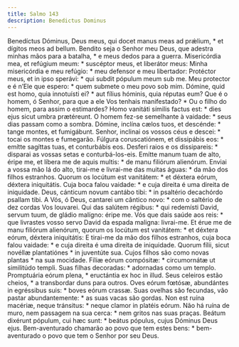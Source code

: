 ```yaml
---
title: Salmo 143
description: Benedictus Dominus
---
```


<div class="side-by-side not-content">
  <span>
    Benedíctus Dóminus, Deus meus, qui docet manus meas ad prǽlium, * et dígitos
    meos ad bellum.
  </span>
  <span>
    Bendito seja o Senhor meu Deus, que adestra minhas mãos para a batalha, * e
    meus dedos para a guerra.
  </span>
  <span>
    Misericórdia mea, et refúgium meum: * suscéptor meus, et liberátor meus:
  </span>
  <span>
    Minha misericórdia e meu refúgio: * meu defensor e meu libertador:
  </span>
  <span>
    Protéctor meus, et in ipso sperávi: * qui subdit pópulum meum sub me.
  </span>
  <span>
    Meu protector e é n’Ele que espero: * quem submete o meu povo sob mim.
  </span>
  <span>
    Dómine, quid est homo, quia innotuísti ei? * aut fílius hóminis, quia
    réputas eum?
  </span>
  <span>
    Que é o homem, ó Senhor, para que a ele Vos tenhais manifestado? * Ou o
    filho do homem, para assim o estimardes?
  </span>
  <span>
    Homo vanitáti símilis factus est: * dies ejus sicut umbra prætéreunt.
  </span>
  <span>
    O homem fez-se semelhante à vaidade: * seus dias passam como a sombra.
  </span>
  <span>
    Dómine, inclína cælos tuos, et descénde: * tange montes, et fumigábunt.
  </span>
  <span>
    Senhor, inclinai os vossos céus e descei: * tocai os montes e fumegarão.
  </span>
  <span>
    Fúlgura coruscatiónem, et dissipábis eos: * emítte sagíttas tuas, et
    conturbábis eos.
  </span>
  <span>
    Desferi raios e os dissipareis: * disparai as vossas setas e
    conturbá-los-eis.
  </span>
  <span>
    Emítte manum tuam de alto, éripe me, et líbera me de aquis multis: * de manu
    filiórum alienórum.
  </span>
  <span>
    Enviai a vossa mão lá do alto, tirai-me e livrai-me das muitas águas: * da
    mão dos filhos estranhos.
  </span>
  <span>
    Quorum os locútum est vanitátem: * et déxtera eórum, déxtera iniquitátis.
  </span>
  <span>
    Cuja boca falou vaidade: * e cuja direita é uma direita de iniquidade.
  </span>
  <span>
    Deus, cánticum novum cantábo tibi: * in psaltério decachórdo psallam tibi.
  </span>
  <span>
    A Vós, ó Deus, cantarei um cântico novo: * com o saltério de dez cordas Vos
    louvarei.
  </span>
  <span>
    Qui das salútem régibus: * qui redemísti David, servum tuum, de gládio
    malígno: éripe me.
  </span>
  <span>
    Vós que dais saúde aos reis: * que livrastes vosso servo David da espada
    maligna: livrai-me.
  </span>
  <span>
    Et érue me de manu filiórum alienórum, quorum os locútum est vanitátem: * et
    déxtera eórum, déxtera iniquitátis:
  </span>
  <span>
    E tirai-me da mão dos filhos estranhos, cuja boca falou vaidade: * e cuja
    direita é uma direita de iniquidade.
  </span>
  <span>Quorum fílii, sicut novéllæ plantatiónes * in juventúte sua.</span>
  <span>Cujos filhos são como novas plantas * na sua mocidade.</span>
  <span>Fíliæ eórum compósitæ: * circumornátæ ut similitúdo templi.</span>
  <span>Suas filhas decoradas: * adornadas como um templo.</span>
  <span>Promptuária eórum plena, * eructántia ex hoc in illud.</span>
  <span>Seus celeiros estão cheios, * a transbordar duns para outros.</span>
  <span>
    Oves eórum fœtósæ, abundántes in egréssibus suis: * boves eórum crassæ.
  </span>
  <span>
    Suas ovelhas são fecundas, vão pastar abundantemente: * as suas vacas são
    gordas.
  </span>
  <span>
    Non est ruína macériæ, neque tránsitus: * neque clamor in platéis eórum.
  </span>
  <span>
    Não há ruína de muro, nem passagem na sua cerca: * nem gritos nas suas
    praças.
  </span>
  <span>
    Beátum dixérunt pópulum, cui hæc sunt: * beátus pópulus, cujus Dóminus Deus
    ejus.
  </span>
  <span>
    Bem-aventurado chamarão ao povo que tem estes bens: * bem-aventurado o povo
    que tem o Senhor por seu Deus.
  </span>
</div>
